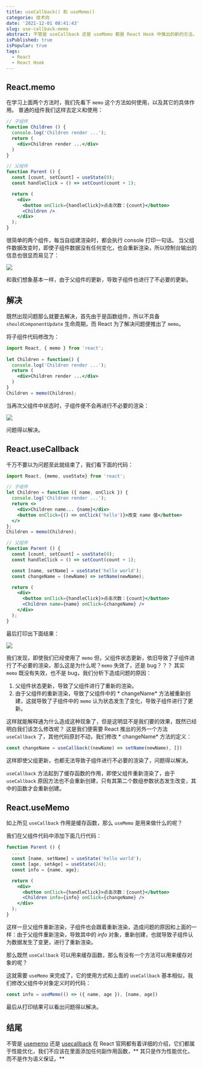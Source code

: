 ```yaml
---
title: useCallback() 和 useMemo()
categorie: 技术向
date: '2021-12-01 08:41:43'
slug: use-callback-memo
abstract: 不管是 useCallback 还是 useMemo 都是 React Hook 中推出的新的方法，它们的目的也都很明确，减少组件占用空间，优化项目响应速度。
isPublished: true
isPopular: true
tags:
  - React
  - React Hook
---
```


## React.memo
在学习上面两个方法时，我们先看下 `memo` 这个方法如何使用，以及其它的具体作用。
普通的组件我们这样去定义和使用：
```jsx
// 子组件
function Children () {
  console.log('Children render ...');
  return (
    <div>Children render ...</div>
  )
}

// 父组件
function Parent () {
  const [count, setCount] = useState(0);
  const handleClick = () => setCount(count + 1);

  return (
    <div>
      <button onClick={handleClick}>点击次数：{count}</button>
      <Children />
    </div>
  );
}
```
很简单的两个组件，每当自组建渲染时，都会执行 console 打印一句话。
当父组件数据改变时，即使子组件数据没有任何变化，也会重新渲染，所以控制台输出的信息也很显而易见了：

![](https://img.bplink66.com/2021/12/02/ujft0g7byz.png)

和我们想象基本一样，由于父组件的更新，导致子组件也进行了不必要的更新。

## 解决
既然出现问题那么就要去解决，首先由于是函数组件，所以不具备 `shouldComponentUpdate` 生命周期，而 React 为了解决问题便推出了 `memo`。

将子组件代码修改为：
```jsx
import React, { memo } from 'react';
	
let Children = function() {
  console.log('Children render ...');
  return (
    <div>Children render ...</div>
  )
}
Children = memo(Children);
```
当再次父组件中状态时，子组件便不会再进行不必要的渲染：

![](https://img.bplink66.com/2021/12/02/hu676zpvge.png)

问题得以解决。

## React.useCallback
千万不要以为问题至此就结束了，我们看下面的代码：
```jsx
import React, {memo, useState} from 'react';

// 子组件
let Children = function ({ name, onClick }) {
  console.log('Children render ...');
  return <>
    <div>Children name... {name}</div>
    <button onClick={() => onClick('hello')}>改变 name 值</button>
  </>
};
Children = memo(Children);

// 父组件
function Parent () {
  const [count, setCount] = useState(0);
  const handleClick = () => setCount(count + 1);

  const [name, setName] = useState('hello world');
  const changeName = (newName) => setName(newName);

  return (
    <div>
      <button onClick={handleClick}>点击次数：{count}</button>
      <Children name={name} onClick={changeName} />
    </div>
  );
}
```
最后打印出下面结果：

![](https://img.bplink66.com/2021/12/02/1i2mfut79id.png)

我们发现，即使我们已经使用了 `memo` 但，父组件状态更新，依旧导致了子组件进行了不必要的渲染，那么这是为什么呢？`memo` 失效了，还是 bug？？？
其实 `memo` 既没有失效，也不是 bug，我们分析下造成问题的原因：
1. 父组件状态更新，导致了父组件进行了重新的渲染。
2. 由于父组件的重新渲染，导致了父组件中的 * changeName* 方法被重新创建，这就导致了子组件中的 `memo` 认为状态发生了变化，导致子组件进行了更新。

这样就能解释通为什么造成这种现象了，但是这明显不是我们要的效果，既然已经明白我们该怎么修改呢？
这是我们便需要 React 推出的另外一个方法 `useCallback` 了，其他代码原封不动，我们修改 * changeName* 方法的定义：
```javascript
const changeName = useCallback((newName) => setName(newName), [])
```
这样即使父组更新，也都无法导致子组件进行不必要的渲染了，问题得以解决。

`useCallback` 方法起到了缓存函数的作用，即使父组件重新渲染了，由于 `useCallback` 原因方法也不会重新创建，只有其第二个数组参数状态发生改变，其中的函数才会重新创建。

## React.useMemo
如上所见 `useCallback` 作用是缓存函数，那么 `useMemo` 是用来做什么的呢？

我们在父组件代码中添加下面几行代码：
```jsx
function Parent () {
  ...
  const [name, setName] = useState('hello world');
  const [age, setAge] = useState(24);
  const info = {name, age};

  return (
    <div>
      <button onClick={handleClick}>点击次数：{count}</button>
      <Children info={info} onClick={changeName} />
    </div>
  );
}
```
这样一旦父组件重新渲染，子组件也会跟着重新渲染，造成问题的原因和上面的一样：由于父组件重新渲染，导致其中的 *info* 对象，重新创建，也就导致子组件认为数据发生了变更，进行了重新渲染。

那么既然 `useCallback` 可以用来缓存函数，那么有没有一个方法可以用来缓存对象的呢？

这就需要 `useMemo` 来完成了，它的使用方式和上面的 `useCallback` 基本相似，我们修改父组件中对象定义时的代码：
```javascript
const info = useMemo(() => ({ name, age }), [name, age])
```
最后从打印结果可以看出问题得以解决。

## 结尾
不管是 [usememo](https://reactjs.org/docs/hooks-reference.html#usememo) 还是 [usecallback](https://reactjs.org/docs/hooks-reference.html#usecallback) 在 React 官网都有着详细的介绍，它们都属于性能优化，我们不应该在里面添加任何副作用函数，** 其只是作为性能优化，而不是作为语义保证。**